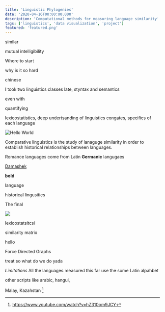 ```yaml
---
title: 'Linguistic Phylogenies'
date: '2020-04-16T00:00:00.000'
description: 'Computational methods for measuring language similarity'
tags: ['linguistics', 'data visualization', 'project']
featured: 'featured.png'
---
```




similar

mutual intelligibility



Where to start

why is it so hard

chinese


I took two linguistics classes late, styntax and semantics

even with

quantifying

lexicostatistics, deep undertsanding of linguistics congates, specifics of each language



![Hello World](./ngram.gif)


Comparative linguistics is the study of lanaguge similarity in
order to establish historical relationships between languages.

Romance languages  come from Latin  **Germanic** langugaes

[Damashek](http://citeseerx.ist.psu.edu/viewdoc/download?doi=10.1.1.159.7010&rep=rep1&type=pdf)

**bold**

language

historical lingusitics

The final

![](tree.jpg)



lexicostatsitcsi

<Ling />


similarity matrix



hello

Force Directed Graphs

treat so what do we do yada


*Limitations*
All the languages measured this far use the some  Latin alpahbet

other scripts like arabic, hangul,

Malay, Kazahstan [^1]

[^1]: https://www.youtube.com/watch?v=hZ310om9JCY
